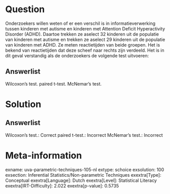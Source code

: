Question
========

Onderzoekers willen weten of er een verschil is in informatieverwerking
tussen kinderen met autisme en kinderen met Attention Deficit
Hyperactivity Disorder (ADHD). Daartoe trekken ze aselect 32 kinderen
uit de populatie van kinderen met autisme en trekken ze aselect 29
kinderen uit de populatie van kinderen met ADHD. Ze meten reactietijden
van beide groepen. Het is bekend van reactietijden dat deze scheef naar
rechts zijn verdeeld. Het is in dit geval verstandig als de onderzoekers
de volgende test uitvoeren:

Answerlist
----------

Wilcoxon's test.
paired t-test.
McNemar's test.

Solution
========

Answerlist
----------

Wilcoxon's test.: Correct
paired t-test.: Incorrect
McNemar's test.: Incorrect

Meta-information
================
exname: uva-parametric-techniques-105-nl
extype: schoice
exsolution: 100
exsection: Inferential Statistics/Non-parametric Techniques
exextra[Type]: Conceptual
exextra[Language]: Dutch
exextra[Level]: Statistical Literacy
exextra[IRT-Difficulty]: 2.022
exextra[p-value]: 0.5735
